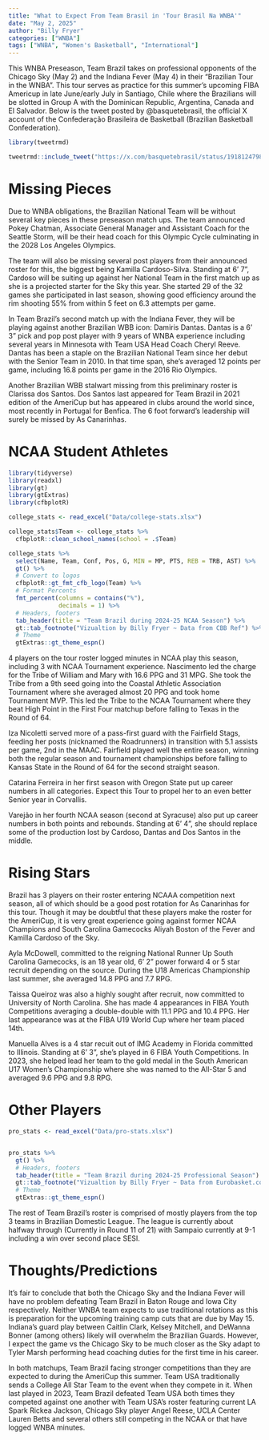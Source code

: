 ```yaml
---
title: "What to Expect From Team Brasil in 'Tour Brasil Na WNBA'"
date: "May 2, 2025"
author: "Billy Fryer"
categories: ["WNBA"]
tags: ["WNBA", "Women's Basketball", "International"]
---
```

This WNBA Preseason, Team Brazil takes on professional opponents of the Chicago Sky (May 2) and the Indiana Fever (May 4) in their "Brazilian Tour in the WNBA". This tour serves as practice for this summer's upcoming FIBA Americup in late June/early July in Santiago, Chile where the Brazilians will be slotted in Group A with the Dominican Republic, Argentina, Canada and El Salvador. Below is the tweet posted by @basquetebrasil, the official X account of the Confederação Brasileira de Basketball (Brazilian Basketball Confederation).


```r
library(tweetrmd)

tweetrmd::include_tweet("https://x.com/basquetebrasil/status/1918124798581907621")
```

# Missing Pieces

Due to WNBA obligations, the Brazilian National Team will be without several key pieces in these preseason match ups. The team announced Pokey Chatman, Associate General Manager and Assistant Coach for the Seattle Storm, will be their head coach for this Olympic Cycle culminating in the 2028 Los Angeles Olympics.

The team will also be missing several post players from their announced roster for this, the biggest being Kamilla Cardoso-Silva. Standing at 6' 7", Cardoso will be suiting up against her National Team in the first match up as she is a projected starter for the Sky this year. She started 29 of the 32 games she participated in last season, showing good efficiency around the rim shooting 55% from within 5 feet on 6.3 attempts per game.

In Team Brazil's second match up with the Indiana Fever, they will be playing against another Brazilian WBB icon: Damiris Dantas. Dantas is a 6' 3" pick and pop post player with 9 years of WNBA experience including several years in Minnesota with Team USA Head Coach Cheryl Reeve. Dantas has been a staple on the Brazilian National Team since her debut with the Senior Team in 2010. In that time span, she's averaged 12 points per game, including 16.8 points per game in the 2016 Rio Olympics.

Another Brazilian WBB stalwart missing from this preliminary roster is Clarissa dos Santos. Dos Santos last appeared for Team Brazil in 2021 edition of the AmeriCup but has appeared in clubs around the world since, most recently in Portugal for Benfica. The 6 foot forward's leadership will surely be missed by As Canarinhas.

# NCAA Student Athletes

```r
library(tidyverse)
library(readxl)
library(gt)
library(gtExtras)
library(cfbplotR)

college_stats <- read_excel("Data/college-stats.xlsx")

college_stats$Team <- college_stats %>% 
  cfbplotR::clean_school_names(school = .$Team) 

college_stats %>%
  select(Name, Team, Conf, Pos, G, MIN = MP, PTS, REB = TRB, AST) %>% 
  gt() %>% 
  # Convert to logos
  cfbplotR::gt_fmt_cfb_logo(Team) %>% 
  # Format Percents
  fmt_percent(columns = contains("%"),
              decimals = 1) %>% 
  # Headers, footers
  tab_header(title = "Team Brazil during 2024-25 NCAA Season") %>% 
  gt::tab_footnote("Vizualtion by Billy Fryer ~ Data from CBB Ref") %>% 
  # Theme
  gtExtras::gt_theme_espn()
```

4 players on the tour roster logged minutes in NCAA play this season, including 3 with NCAA Tournament experience. Nascimento led the charge for the Tribe of William and Mary with 16.6 PPG and 31 MPG. She took the Tribe from a 9th seed going into the Coastal Athletic Association Tournament where she averaged almost 20 PPG and took home Tournament MVP. This led the Tribe to the NCAA Tournament where they beat High Point in the First Four matchup before falling to Texas in the Round of 64. 

Iza Nicoletti served more of a pass-first guard with the Fairfield Stags, feeding her posts (nicknamed the Roadrunners) in transition with 5.1 assists per game, 2nd in the MAAC. Fairfield played well the entire season, winning both the regular season and tournament championships before falling to Kansas State in the Round of 64 for the second straight season.

Catarina Ferreira in her first season with Oregon State put up career numbers in all categories. Expect this Tour to propel her to an even better Senior year in Corvallis.

Varejão in her fourth NCAA season (second at Syracuse) also put up career numbers in both points and rebounds. Standing at 6' 4", she should replace some of the production lost by Cardoso, Dantas and Dos Santos in the middle.

# Rising Stars

Brazil has 3 players on their roster entering NCAAA competition next season, all of which should be a good post rotation for As Canarinhas for this tour. Though it may be doubtful that these players make the roster for the AmeriCup, it is very great experience going against former NCAA Champions and South Carolina Gamecocks Aliyah Boston of the Fever and Kamilla Cardoso of the Sky.

Ayla McDowell, committed to the reigning National Runner Up South Carolina Gamecocks, is an 18 year old, 6' 2" power forward 4 or 5 star recruit depending on the source. During the U18 Americas Championship last summer, she averaged 14.8 PPG and 7.7 RPG.

Taissa Queiroz was also a highly sought after recruit, now committed to University of North Carolina. She has made 4 appearances in FIBA Youth Competitions averaging a double-double with 11.1 PPG and 10.4 PPG. Her last appearance was at the FIBA U19 World Cup where her team placed 14th. 

Manuella Alves is a 4 star recuit out of IMG Academy in Florida committed to Illinois. Standing at 6' 3", she's played in 6 FIBA Youth Competitions. In 2023, she helped lead her team to the gold medal in the South American U17 Women's Championship where she was named to the All-Star 5 and averaged 9.6 PPG and 9.8 RPG.

# Other Players

```r

pro_stats <- read_excel("Data/pro-stats.xlsx")


pro_stats %>%
  gt() %>% 
  # Headers, footers
  tab_header(title = "Team Brazil during 2024-25 Professional Season") %>% 
  gt::tab_footnote("Vizualtion by Billy Fryer ~ Data from Eurobasket.com") %>% 
  # Theme
  gtExtras::gt_theme_espn()
```

The rest of Team Brazil's roster is comprised of mostly players from the top 3 teams in Brazilian Domestic League. The league is currently about halfway through (Currently in Round 11 of 21) with Sampaio currently at 9-1 including a win over second place SESI.

# Thoughts/Predictions

It's fair to conclude that both the Chicago Sky and the Indiana Fever will have no problem defeating Team Brazil in Baton Rouge and Iowa City respectively. Neither WNBA team expects to use traditional rotations as this is preparation for the upcoming training camp cuts that are due by May 15. Indiana's guard play between Caitlin Clark, Kelsey Mitchell, and DeWanna Bonner (among others) likely will overwhelm the Brazilian Guards. However, I expect the game vs the Chicago Sky to be much closer as the Sky adapt to Tyler Marsh performing head coaching duties for the first time in his career.

In both matchups, Team Brazil facing stronger competitions than they are expected to during the AmeriCup this summer. Team USA traditionally sends a College All Star Team to the event when they compete in it. When last played in 2023, Team Brazil defeated Team USA both times they competed against one another with Team USA's roster featuring current LA Spark Rickea Jackson, Chicago Sky player Angel Reese, UCLA Center Lauren Betts and several others still competing in the NCAA or that have logged WNBA minutes.

